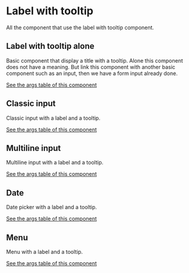 
<Meta
  title="Mapping App/Basic/Label/Overview"
/>

# Label with tooltip

All the component that use the label with tooltip component.

## Label with tooltip alone

Basic component that display a title with a tooltip. Alone this component does not have a meaning.
But link this component with another basic component such as an input, then we have a form input already done.

<Story
  id="mapping-app-basic-label--label-with-tooltip"
/>

[See the args table of this component](?path=/docs/mapping-app-basic-label--label-with-tooltip)


## Classic input

Classic input with a label and a tooltip.

<Story
  id="mapping-app-basic-label--input-with-tooltip"
/>

[See the args table of this component](?path=/docs/mapping-app-basic-label--input-with-tooltip)

## Multiline input

Multiline input with a label and a tooltip.

<Story
  id="mapping-app-basic-label--multiline-input-with-tooltip"
/>

[See the args table of this component](?path=/docs/mapping-app-basic-label--multiline-input-with-tooltip)

## Date

Date picker with a label and a tooltip.

<Story
  id="mapping-app-basic-label--date-picker-with-tooltip"
/>

[See the args table of this component](?path=/docs/mapping-app-basic-label--date-picker-with-tooltip)

## Menu

Menu with a label and a tooltip.

<Story
  id="mapping-app-basic-label--menu-with-tooltip"
/>

[See the args table of this component](?path=/docs/mapping-app-basic-label--menu-with-tooltip)